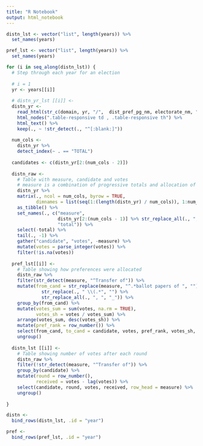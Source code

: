 ```yaml
---
title: "R Notebook"
output: html_notebook
---
```




```r

distn_lst <- vector("list", length(years)) %>% 
  set_names(years)

pref_lst <- vector("list", length(years)) %>% 
  set_names(years)

for (i in seq_along(distn_lst)) {
  # Step through each year for an election
  
  # i = 1
  yr <- years[[i]]
  
  # distn_yr_lst [[i]] <-
  distn_yr <-
    read_html(str_c(domain, yr, "/",  dist_pref_pg_nm, electorate_nm, "District.html", sep = "")) %>% 
    html_nodes(".table-responsive td , .table-responsive th") %>% 
    html_text() %>% 
    keep(., ~ !str_detect(., "^[:blank:]"))
  
  num_cols <- 
    distn_yr %>% 
    detect_index(~ . == "TOTAL")
  
  candidates <- c(distn_yr[2:(num_cols - 2)])
  
  distn_raw <-
    # Table with measure, candidate and votes
    # measure is a combination of progressive totals and allocation of preferences
    distn_yr %>% 
    matrix(., ncol = num_cols, byrow = TRUE,
           dimnames = list(seq(1:(length(distn_yr) / num_cols)), 1:num_cols)) %>% 
    as_tibble() %>% 
    set_names(., c("measure", 
                   distn_yr[2:(num_cols - 1)] %>% str_replace_all(., ", ", "_"),
                   "total")) %>% 
    select(-total) %>% 
    tail(., -1) %>% 
    gather("candidate", "votes", -measure) %>% 
    mutate(votes = parse_integer(votes)) %>% 
    filter(!is.na(votes))
  
  pref_lst[[i]] <-
    # Table showing how preferences were allocated
    distn_raw %>% 
    filter(str_detect(measure, "^Transfer of")) %>% 
    mutate(from_cand = str_replace(measure, "^.*ballot papers of ", "") %>% 
             str_replace(., " \\(.*", "") %>% 
             str_replace_all(., ", ", "_")) %>% 
    group_by(from_cand) %>% 
    mutate(votes_sum = sum(votes, na.rm = TRUE),
           votes_sh = votes / votes_sum) %>% 
    arrange(votes_sum, desc(votes_sh)) %>% 
    mutate(pref_rank = row_number()) %>% 
    select(from_cand, to_cand = candidate, votes, pref_rank, votes_sh, votes_sum, row_head = measure) %>% 
    ungroup()
  
  distn_lst [[i]] <- 
    # Table showing number of votes after each round
    distn_raw %>% 
    filter(!str_detect(measure, "^Transfer of")) %>% 
    group_by(candidate) %>% 
    mutate(round = row_number(),
           received = votes - lag(votes)) %>% 
    select(candidate, round, votes, received, row_head = measure) %>% 
    ungroup()
  
}

distn <- 
  bind_rows(distn_lst, .id = "year") 

pref <-
  bind_rows(pref_lst, .id = "year")

```

